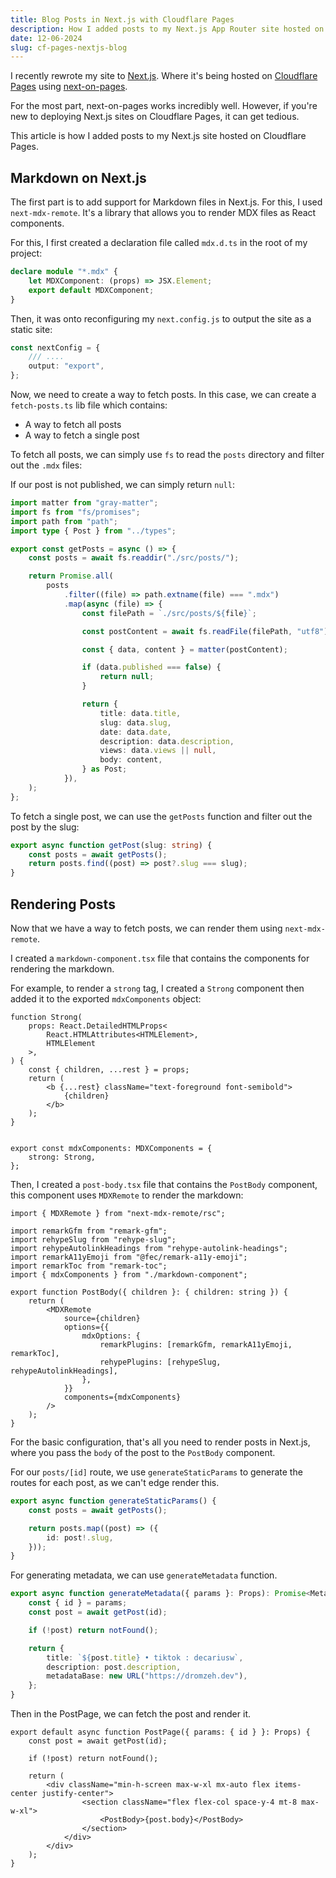 ```yaml
---
title: Blog Posts in Next.js with Cloudflare Pages
description: How I added posts to my Next.js App Router site hosted on Cloudflare Pages.
date: 12-06-2024
slug: cf-pages-nextjs-blog
---
```


I recently rewrote my site to [Next.js](https://nextjs.org). Where it's being hosted on [Cloudflare Pages](https://pages.cloudflare.com/) using [next-on-pages](https://github.com/cloudflare/next-on-pages/).

For the most part, next-on-pages works incredibly well. However, if you're new to deploying Next.js sites on Cloudflare Pages, it can get tedious.

This article is how I added posts to my Next.js site hosted on Cloudflare Pages.

## Markdown on Next.js

The first part is to add support for Markdown files in Next.js. For this, I used `next-mdx-remote`. It's a library that allows you to render MDX files as React components.

For this, I first created a declaration file called `mdx.d.ts` in the root of my project:

```ts
declare module "*.mdx" {
    let MDXComponent: (props) => JSX.Element;
    export default MDXComponent;
}
```

Then, it was onto reconfiguring my `next.config.js` to output the site as a static site:

```ts
const nextConfig = {
    /// ....
    output: "export",
};
```

Now, we need to create a way to fetch posts. In this case, we can create a `fetch-posts.ts` lib file which contains:

- A way to fetch all posts
- A way to fetch a single post

To fetch all posts, we can simply use `fs` to read the `posts` directory and filter out the `.mdx` files:

If our post is not published, we can simply return `null`:

```ts
import matter from "gray-matter";
import fs from "fs/promises";
import path from "path";
import type { Post } from "../types";

export const getPosts = async () => {
    const posts = await fs.readdir("./src/posts/");

    return Promise.all(
        posts
            .filter((file) => path.extname(file) === ".mdx")
            .map(async (file) => {
                const filePath = `./src/posts/${file}`;

                const postContent = await fs.readFile(filePath, "utf8");

                const { data, content } = matter(postContent);

                if (data.published === false) {
                    return null;
                }

                return {
                    title: data.title,
                    slug: data.slug,
                    date: data.date,
                    description: data.description,
                    views: data.views || null,
                    body: content,
                } as Post;
            }),
    );
};
```

To fetch a single post, we can use the `getPosts` function and filter out the post by the slug:

```ts
export async function getPost(slug: string) {
    const posts = await getPosts();
    return posts.find((post) => post?.slug === slug);
}
```

## Rendering Posts

Now that we have a way to fetch posts, we can render them using `next-mdx-remote`. 

I created a `markdown-component.tsx` file that contains the components for rendering the markdown.

For example, to render a `strong` tag, I created a `Strong` component then added it to the exported `mdxComponents` object:

```tsx
function Strong(
    props: React.DetailedHTMLProps<
        React.HTMLAttributes<HTMLElement>,
        HTMLElement
    >,
) {
    const { children, ...rest } = props;
    return (
        <b {...rest} className="text-foreground font-semibold">
            {children}
        </b>
    );
}


export const mdxComponents: MDXComponents = {
    strong: Strong,
};
```

Then, I created a `post-body.tsx` file that contains the `PostBody` component, this component uses `MDXRemote` to render the markdown:

```tsx
import { MDXRemote } from "next-mdx-remote/rsc";

import remarkGfm from "remark-gfm";
import rehypeSlug from "rehype-slug";
import rehypeAutolinkHeadings from "rehype-autolink-headings";
import remarkA11yEmoji from "@fec/remark-a11y-emoji";
import remarkToc from "remark-toc";
import { mdxComponents } from "./markdown-component";

export function PostBody({ children }: { children: string }) {
    return (
        <MDXRemote
            source={children}
            options={{
                mdxOptions: {
                    remarkPlugins: [remarkGfm, remarkA11yEmoji, remarkToc],
                    rehypePlugins: [rehypeSlug, rehypeAutolinkHeadings],
                },
            }}
            components={mdxComponents}
        />
    );
}
```

For the basic configuration, that's all you need to render posts in Next.js, where you pass the `body` of the post to the `PostBody` component.

For our `posts/[id]` route, we use `generateStaticParams` to generate the routes for each post, as we can't edge render this.

```ts
export async function generateStaticParams() {
    const posts = await getPosts();

    return posts.map((post) => ({
        id: post!.slug,
    }));
}
```

For generating metadata, we can use `generateMetadata` function.

```ts
export async function generateMetadata({ params }: Props): Promise<Metadata> {
    const { id } = params;
    const post = await getPost(id);

    if (!post) return notFound();

    return {
        title: `${post.title} • tiktok : decariusw`,
        description: post.description,
        metadataBase: new URL("https://dromzeh.dev"),
    };
}
```

Then in the PostPage, we can fetch the post and render it.

```tsx
export default async function PostPage({ params: { id } }: Props) {
    const post = await getPost(id);

    if (!post) return notFound();

    return (
        <div className="min-h-screen max-w-xl mx-auto flex items-center justify-center">
                <section className="flex flex-col space-y-4 mt-8 max-w-xl">
                    <PostBody>{post.body}</PostBody>
                </section>
            </div>
        </div>
    );
}
```


